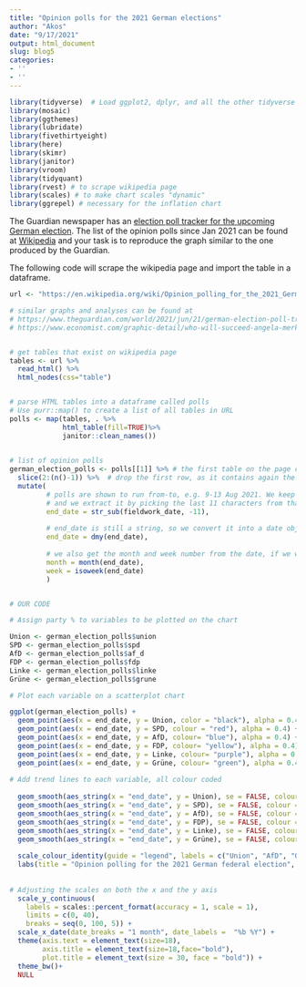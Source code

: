 ```yaml
---
title: "Opinion polls for the 2021 German elections"
author: "Akos"
date: "9/17/2021"
output: html_document
slug: blog5
categories:
- ''
- ''
---
```


```r
library(tidyverse)  # Load ggplot2, dplyr, and all the other tidyverse packages
library(mosaic)
library(ggthemes)
library(lubridate)
library(fivethirtyeight)
library(here)
library(skimr)
library(janitor)
library(vroom)
library(tidyquant)
library(rvest) # to scrape wikipedia page
library(scales) # to make chart scales "dynamic"
library(ggrepel) # necessary for the inflation chart
```


The Guardian newspaper has an [election poll tracker for the upcoming German election](https://www.theguardian.com/world/2021/aug/20/german-election-poll-tracker-who-will-be-the-next-chancellor).
The list of the opinion polls since Jan 2021 can be found at [Wikipedia](https://en.wikipedia.org/wiki/Opinion_polling_for_the_2021_German_federal_election) and your task is to reproduce the graph similar to the one produced by the Guardian. 


The following code will scrape the wikipedia page and import the table in a dataframe.


```r
url <- "https://en.wikipedia.org/wiki/Opinion_polling_for_the_2021_German_federal_election"

# similar graphs and analyses can be found at 
# https://www.theguardian.com/world/2021/jun/21/german-election-poll-tracker-who-will-be-the-next-chancellor
# https://www.economist.com/graphic-detail/who-will-succeed-angela-merkel


# get tables that exist on wikipedia page 
tables <- url %>% 
  read_html() %>% 
  html_nodes(css="table")


# parse HTML tables into a dataframe called polls 
# Use purr::map() to create a list of all tables in URL
polls <- map(tables, . %>% 
             html_table(fill=TRUE)%>% 
             janitor::clean_names())

             
# list of opinion polls
german_election_polls <- polls[[1]] %>% # the first table on the page contains the list of all opinions polls
  slice(2:(n()-1)) %>%  # drop the first row, as it contains again the variable names and last row that contains 2017 results
  mutate(
         # polls are shown to run from-to, e.g. 9-13 Aug 2021. We keep the last date, 13 Aug here, as the poll date
         # and we extract it by picking the last 11 characters from that field
         end_date = str_sub(fieldwork_date, -11),
         
         # end_date is still a string, so we convert it into a date object using lubridate::dmy()
         end_date = dmy(end_date),
         
         # we also get the month and week number from the date, if we want to do analysis by month- week, etc.
         month = month(end_date),
         week = isoweek(end_date)
         )


# OUR CODE

# Assign party % to variables to be plotted on the chart

Union <- german_election_polls$union
SPD <- german_election_polls$spd
AfD <- german_election_polls$af_d
FDP <- german_election_polls$fdp 
Linke <- german_election_polls$linke
Grüne <- german_election_polls$grune

# Plot each variable on a scatterplot chart

ggplot(german_election_polls) +
  geom_point(aes(x = end_date, y = Union, color = "black"), alpha = 0.4) +
  geom_point(aes(x = end_date, y = SPD, colour = "red"), alpha = 0.4) +
  geom_point(aes(x = end_date, y = AfD, colour= "blue"), alpha = 0.4) +
  geom_point(aes(x = end_date, y = FDP, colour= "yellow"), alpha = 0.4) +
  geom_point(aes(x = end_date, y = Linke, colour= "purple"), alpha = 0.4) +
  geom_point(aes(x = end_date, y = Grüne, colour= "green"), alpha = 0.4) +
  
# Add trend lines to each variable, all colour coded
  
  geom_smooth(aes_string(x = "end_date", y = Union), se = FALSE, colour = "black", span = 0.1) + 
  geom_smooth(aes_string(x = "end_date", y = SPD), se = FALSE, colour = "red", span = 0.1) + 
  geom_smooth(aes_string(x = "end_date", y = AfD), se = FALSE, colour = "blue", span = 0.1) + 
  geom_smooth(aes_string(x = "end_date", y = FDP), se = FALSE, colour = "yellow", span = 0.1) + 
  geom_smooth(aes_string(x = "end_date", y = Linke), se = FALSE, colour = "purple", span = 0.1) + 
  geom_smooth(aes_string(x = "end_date", y = Grüne), se = FALSE, colour = "green", span = 0.1) + 
  
  scale_colour_identity(guide = "legend", labels = c("Union", "AfD", "Grüne", "Linke", "SPD", "FDP")) +
  labs(title = "Opinion polling for the 2021 German federal election", x = "Date", y = "Percentage") +
  
  
# Adjusting the scales on both the x and the y axis 
  scale_y_continuous(
    labels = scales::percent_format(accuracy = 1, scale = 1),
    limits = c(0, 40),
    breaks = seq(0, 100, 5)) +
  scale_x_date(date_breaks = "1 month", date_labels =  "%b %Y") +
  theme(axis.text = element_text(size=18),
        axis.title = element_text(size=18,face="bold"),
        plot.title = element_text(size = 30, face = "bold")) +
  theme_bw()+
  NULL
  
```

